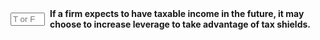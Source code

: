 ::: {.question-block}

<form onsubmit="event.preventDefault(); checkAnswerBox('module8_tf_q38','T')" style="display: flex; align-items: center; gap: 8px;">
  <input type="text" id="module8_tf_q38" name="module8_tf_q38" maxlength="1" placeholder="T or F" style="width: 55px;" data-correct-answer="T" /> 
  <label for="module8_tf_q38"><strong>If a firm expects to have taxable income in the future, it may choose to increase leverage to take advantage of tax shields.</strong></label>
</form>

<div id="feedback-module8_tf_q38" class="feedback" data-status="" style="display:none;">
TRUE. Anticipated profits make future shields valuable.
</div>

:::
